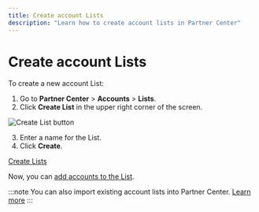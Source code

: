 ```yaml
---
title: Create account Lists
description: "Learn how to create account lists in Partner Center"
---
```


# Create account Lists

To create a new account List:

1. Go to **Partner Center** > **Accounts** > **Lists**.
2. Click **Create List** in the upper right corner of the screen.

![Create List button](/img/accounts/lists/create-list-button.png)

3. Enter a name for the List.
4. Click **Create**.

<div style={{textAlign: 'center', paddingBottom: '15px'}}>
  <a 
    style={{
      fontSize: '16px',
      fontWeight: 'bold',
      color: '#ffffff',
      backgroundColor: '#33ace2',
      textDecoration: 'none',
      borderRadius: '5px',
      padding: '10px 30px 9px 30px',
      border: '1px solid #33ACE2',
      display: 'inline-block',
      textAlign: 'center'
    }}
    href="https://partners.vendasta.com/action-lists/manage"
    target="_blank"
    rel="noopener"
  >
    Create Lists 
  </a>
</div>

Now, you can [add accounts to the List](/accounts/accounts-lists/add-accounts-to-lists).

:::note
You can also import existing account lists into Partner Center. [Learn more](/accounts/accounts-lists/import-lists)
:::